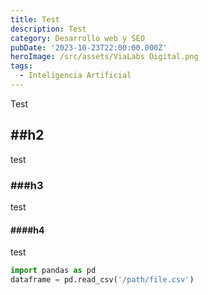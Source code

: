 ```yaml
---
title: Test
description: Test
category: Desarrollo web y SEO
pubDate: '2023-10-23T22:00:00.000Z'
heroImage: /src/assets/ViaLabs Digital.png
tags:
  - Inteligencia Artificial
---
```



Test

## ##h2

test

### ###h3

test

#### ####h4

test

```python
import pandas as pd
dataframe = pd.read_csv('/path/file.csv')
```
